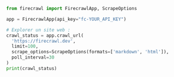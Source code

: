 ```python Python
from firecrawl import FirecrawlApp, ScrapeOptions

app = FirecrawlApp(api_key="fc-YOUR_API_KEY")

# Explorer un site web :
crawl_status = app.crawl_url(
  'https://firecrawl.dev', 
  limit=100, 
  scrape_options=ScrapeOptions(formats=['markdown', 'html']),
  poll_interval=30
)
print(crawl_status)
```
